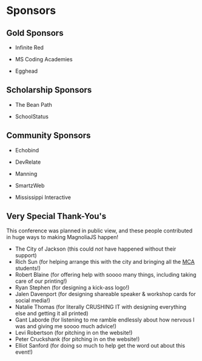 
<Card>

# Sponsors

## Gold Sponsors

- Infinite Red

- MS Coding Academies

- Egghead

## Scholarship Sponsors

- The Bean Path

- SchoolStatus

## Community Sponsors

- Echobind

- DevRelate

- Manning

- SmartzWeb

- Mississippi Interactive

## Very Special Thank-You's

This conference was planned in public view, and these people contributed in huge ways to making MagnoliaJS happen!

- The City of Jackson (this could _not_ have happened without their support)
- Rich Sun (for helping arrange this with the city and bringing all the [MCA](https://mscoding.org) students!)
- Robert Blaine (for offering help with soooo many things, including taking care of our printing!)
- Ryan Stephen (for designing a kick-ass logo!)
- Jalen Davenport (for designing shareable speaker &amp; workshop cards for social media!)
- Natalie Thomas (for literally CRUSHING IT with designing everything else and getting it all printed)
- Gant Laborde (for listening to me ramble endlessly about how nervous I was and giving me soooo much advice!)
- Levi Robertson (for pitching in on the website!)
- Peter Cruckshank (for pitching in on the website!)
- Elliot Sanford (for doing so much to help get the word out about this event!)

</Card>
